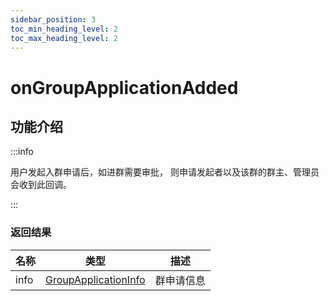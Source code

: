 ```yaml
---
sidebar_position: 3
toc_min_heading_level: 2
toc_max_heading_level: 2
---
```


# onGroupApplicationAdded

## 功能介绍

:::info

用户发起入群申请后，如进群需要审批， 则申请发起者以及该群的群主、管理员会收到此回调。

:::


### 返回结果

| 名称 | 类型                                                                   | 描述         |
| ---- | ---------------------------------------------------------------------- | ------------ |
| info | [GroupApplicationInfo](docs/sdks/class/group/groupApplicationInfo.mdx) | 群申请信息 |

